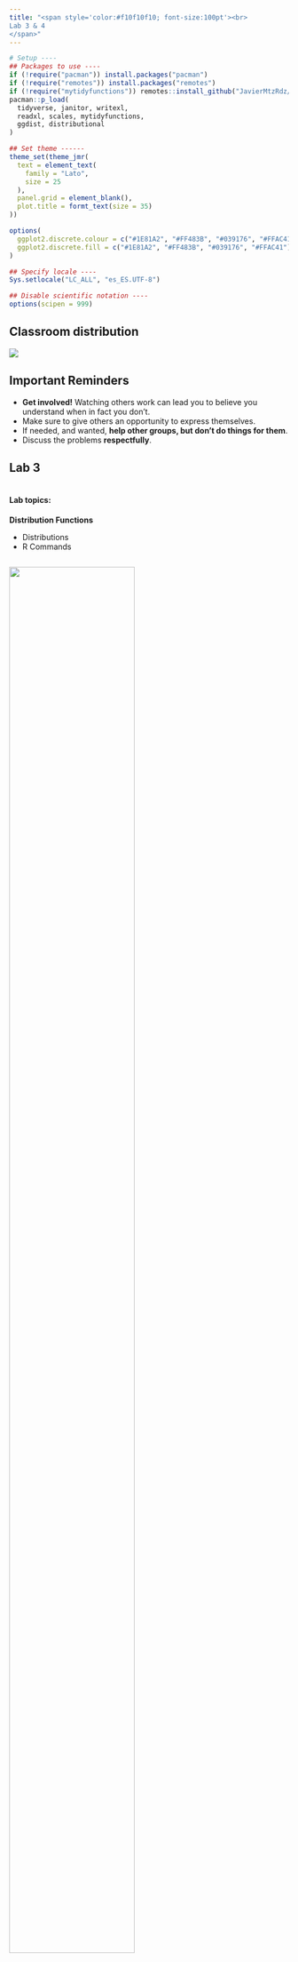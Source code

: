 ```yaml
---
title: "<span style='color:#f10f10f10; font-size:100pt'><br>
Lab 3 & 4
</span>"
---
```


```r
# Setup ----
## Packages to use ----
if (!require("pacman")) install.packages("pacman")
if (!require("remotes")) install.packages("remotes")
if (!require("mytidyfunctions")) remotes::install_github("JavierMtzRdz/presupuestoR")
pacman::p_load(
  tidyverse, janitor, writexl,
  readxl, scales, mytidyfunctions,
  ggdist, distributional
)

## Set theme ------
theme_set(theme_jmr(
  text = element_text(
    family = "Lato",
    size = 25
  ),
  panel.grid = element_blank(),
  plot.title = formt_text(size = 35)
))

options(
  ggplot2.discrete.colour = c("#1E81A2", "#FF483B", "#039176", "#FFAC41"),
  ggplot2.discrete.fill = c("#1E81A2", "#FF483B", "#039176", "#FFAC41")
)

## Specify locale ----
Sys.setlocale("LC_ALL", "es_ES.UTF-8")

## Disable scientific notation ----
options(scipen = 999)
```

## Classroom distribution {background-image="frmt/normal-background-1.png"}

![](figs/Lab_seatingplan.png){fig-align="center"}

## Important Reminders {background-image="frmt/normal-background-1.png"}

*   **Get involved!** Watching others work can lead you to believe you understand when in fact you don’t.
*   Make sure to give others an opportunity to express themselves.
*   If needed, and wanted, **help other groups, but don’t do things for them**.
*   Discuss the problems **respectfully**.


## Lab 3 {background-image="frmt/normal-background-1.png"}

:::: .columns

::: {.column width="30%"}

#### Lab topics:

**Distribution Functions**

-   Distributions
-   R Commands

:::

::: {.column width="70%"}

![](figs/r-distributions.jpeg){.absolute width="80%" left="295" top="0"}
:::

::::


##  {background-image="frmt/normal-background-1.png"}

### An example: **Standard Normal distribution**

*   Generate samples:<code style='color:#5C5C5C'>  rnorm(n)</code>, 
*   $f_X(x) = P(X = x):$<code style='color:#039176'> dnorm(x) </code>
*   $F_X(x)= P(X \leq  x):$<code style='color:#FF483B'> pnorm(x) </code> and 
*   $F^{-1}_X(q)$ <code style='color:#1E81A2'> qnorm(q) </code>. 

##  {background-image="frmt/normal-background-1.png"}

### An example: **Standard Normal distribution**

<code style='color:#5C5C5C'> Generate samples: rnorm(30)</code>, 
<code style='color:#039176'> dnorm(1.65), </code>
<code style='color:#FF483B'> pnorm(1.65) </code> and 
<code style='color:#1E81A2'> qnorm(0.85) </code>.

```r
set.seed(251)
r <- rnorm(30)
q <- qnorm(0.85)
d <- dnorm(1.65)

(plot <- ggplot() +
  geom_function(
    fun = dnorm,
    lty = "dashed"
  ) +
  stat_function(
    fun = dnorm,
    geom = "area",
    args = list(mean = 0, sd = 1),
    fill = "#FF483B",
    alpha = 0.8,
    xlim = c(-3, 1.65)
  ) +
  geom_dots(
    data = tibble(x = r),
    aes(x = x),
    scale = 0.3,
    height = 0.5,
    alpha = 0.8
  ) +
  geom_point(aes(x = 1.65, y = d),
    color = "#039176",
    size = 6
  ) +
  geom_segment(aes(x = 1.65, xend = 1.65, y = 0, yend = d),
    color = "#039176",
    size = 1,
    linetype = "dashed"
  ) +
  geom_point(aes(x = q, y = 0),
    color = "#1E81A2",
    size = 6
  ) +
  scale_fill_manual(
    values = c("transparent", "#FF483B"),
    guide = "none"
  ) +
  labs(
    x = "x",
    y = "Probability density"
  ) +
  xlim(-3, 3)
)
```


## Lab 3 {background-image="frmt/normal-background-1.png"}

#### Hints and advises:

*   Consider the parameters required for the corresponding distribution.

*   An expression for a probability can look like
one of the following: $P(a < X < b)$, $P(a \leq X \leq b)$, $P(a \leq X < b)$, $P(a < X)$, $P(a \leq X)$, $P(a > X)$, $P(a \geq X)$, etc.

*   Remember the plotting function `hist` and `curve`.

## Lab 3 {background-image="frmt/normal-background-1.png"}

#### Hints and advises:

*   Remember the plotting function `hist` and `curve`.

```r
#| echo: true
#| code-fold: true
a <- 10 # minimum
b <- 25 # maximum
x <- runif(n = 10000, min = a, max = b)
hist(x, prob = T)
curve(dunif(x, min = a, max = b),
  from = a, to = b, add = T,
  col = "red"
)
```



## Lab 4 {background-image="frmt/normal-background-1.png"}

#### Lab topic:

Minimum and Maximum of Independent Random Variables

#### Hints and advises:

*   Note that the **notation is graded**, so be mindful of it.

## Lab 4 {background-image="frmt/normal-background-1.png"}

#### Hints and advises:

*   You can use `r<dist>` to simulate.

```r
#| echo: true
#| code-fold: true
n <- 1000
Xa <- rexp(n, rate = 1 / 40)
Xb <- rexp(n, rate = 1 / 50)
```

*   And create another r.v. from it. 
```r
#| echo: true
#| code-fold: true
X <- cbind(Xa, Xb) # Matrix n*2
Y1 <- apply(X, 1, max) # Vector w/ n obs.
```

## Lab 4 {background-image="frmt/normal-background-1.png"}

#### Hints and advises:

*   You can create your own functions and plot them.


```r
#| echo: true
#| code-fold: true
hist(Y1, prob = T, breaks = 40) # draw a histogram
# define a function of the pdf in Section 1.1
f1 <- function(y) {
  1 / 40 * exp(-y / 40) + 1 / 50 * exp(-y / 50) - 9 / 200 * exp(-9 * y / 200)
}
# draw a curve based on the above function and add it to the histogram
curve(f1, from = 0, to = 350, add = T, col = "red")
```
